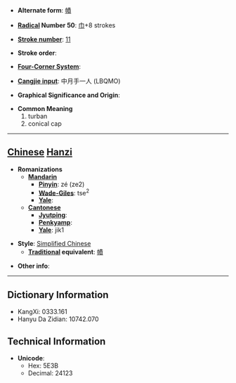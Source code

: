 * '''Alternate form''': [[幘]]

* '''[[Wiktionary:Chinese radical index| Radical]] Number 50''': [[Wiktionary:Chinese radical index 巾|巾]]+8 strokes

* '''[[Wiktionary:Chinese total strokes index|Stroke number]]''': [[Wiktionary:Chinese total strokes index 11|11]]

* '''Stroke order''': 

* '''[[Wiktionary:Chinese four corner index|Four-Corner System]]''': 

* '''[[Wiktionary:Chinese Cangjie index|Cangjie input]]''': 中月手一人 (LBQMO)

* '''Graphical Significance and Origin''': 

* '''Common Meaning'''
*#turban
*# conical cap


----

== [[Chinese]] [[Hanzi]] ==

* '''Romanizations'''
** '''[[Mandarin]]'''
*** '''[[Pinyin]]''': zé (ze2)
*** '''[[Wade-Giles]]''': tse<sup>2</sup>
*** '''[[Yale]]''': 
** '''[[Cantonese]]'''
*** '''[[Jyutping]]''':
*** '''[[Penkyamp]]''': 
*** '''[[Yale]]''': jik1

* '''Style''': [[Simplified Chinese]] 
** '''[[Traditional Chinese|Traditional]] equivalent''': [[幘]]

* '''Other info''': 

----

== Dictionary Information ==

* KangXi: 0333.161
* Hanyu Da Zidian: 10742.070

== Technical Information ==

* '''Unicode''':
** Hex: 5E3B
** Decimal: 24123